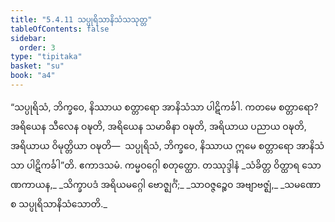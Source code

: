 ```yaml
---
title: "5.4.11 သပ္ပုရိသာနိသံသသုတ္တ"
tableOfContents: false
sidebar:
  order: 3
type: "tipitaka"
basket: "su"
book: "a4"
---
```



<DynamicBreadcrumb />

<Division number="242" book="a4">

<Paragraph number="1476" book="a4">
“သပ္ပုရိသံ, ဘိက္ခဝေ, နိဿာယ စတ္တာရော အာနိသံသာ ပါဋိကင်္ခါ. ကတမေ စတ္တာရော? အရိယေန သီလေန ဝဍ္ဎတိ, အရိယေန သမာဓိနာ ဝဍ္ဎတိ, အရိယာယ ပညာယ ဝဍ္ဎတိ, အရိယာယ ဝိမုတ္တိယာ ဝဍ္ဎတိ—  သပ္ပုရိသံ, ဘိက္ခဝေ, နိဿာယ ဣမေ စတ္တာရော အာနိသံသာ ပါဋိကင်္ခါ”တိ.

</Paragraph>
</Division>

<Paragraph number="1477" type="center" book="a4">
ဧကာဒသမံ.



</Paragraph>

<Paragraph number="1478" type="center" book="a4">
ကမ္မဝဂ္ဂေါ စတုတ္ထော.



</Paragraph>

<Paragraph number="1479" type="center" book="a4">
တဿုဒ္ဒါနံ


</Paragraph>

<Paragraph number="1480" type="verses" book="a4">
_သံခိတ္တ ဝိတ္ထာရ သောဏကာယန,_  
_သိက္ခာပဒံ အရိယမဂ္ဂေါ ဗောဇ္ဈင်္ဂံ;_  
_သာဝဇ္ဇဉ္စေဝ အဗျာဗဇ္ဈံ,_  
_သမဏော စ သပ္ပုရိသာနိသံသောတိ._
</Paragraph>